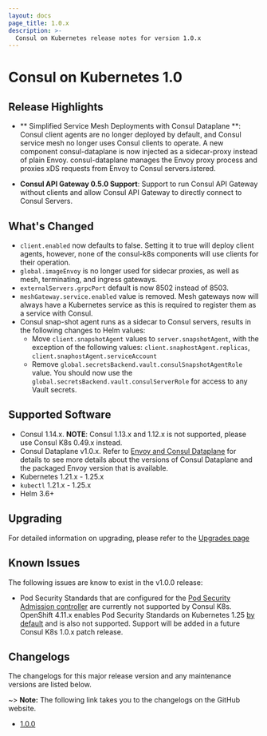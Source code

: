 ```yaml
---
layout: docs
page_title: 1.0.x
description: >-
  Consul on Kubernetes release notes for version 1.0.x
---
```


# Consul on Kubernetes 1.0

## Release Highlights

- ** Simplified Service Mesh Deployments with Consul Dataplane **: Consul client agents are no longer deployed by default, and Consul service mesh no longer uses Consul clients to operate. A new component consul-dataplane is now injected as a sidecar-proxy instead of plain Envoy. consul-dataplane manages the Envoy proxy process and proxies xDS requests from Envoy to Consul servers.istered.
  
- **Consul API Gateway 0.5.0 Support**: Support to run Consul API Gateway without clients and allow Consul API Gateway to directly connect to Consul Servers. 

## What's Changed

- `client.enabled` now defaults to false. Setting it to true will deploy client agents, however, none of the consul-k8s components will use clients for their operation.
- `global.imageEnvoy` is no longer used for sidecar proxies, as well as mesh, terminating, and ingress gateways.
- `externalServers.grpcPort` default is now 8502 instead of 8503.
- `meshGateway.service.enabled` value is removed. Mesh gateways now will always have a Kubernetes service as this is required to register them as a service with Consul.
- Consul snap-shot agent runs as a sidecar to Consul servers, results in the following changes to Helm values:
  - Move `client.snapshotAgent` values to `server.snapshotAgent`, with the exception of the following values: `client.snaphostAgent.replicas`, `client.snaphostAgent.serviceAccount`
  - Remove `global.secretsBackend.vault.consulSnapshotAgentRole` value. You should now use the `global.secretsBackend.vault.consulServerRole` for access to any Vault secrets.

## Supported Software

- Consul 1.14.x. **NOTE**: Consul 1.13.x and 1.12.x is not supported, please use Consul K8s 0.49.x instead. 
- Consul Dataplane v1.0.x. Refer to [Envoy and Consul Dataplane](/docs/connect/proxies/envoy#envoy-and-consul-dataplane) for details to see more details about the versions of Consul Dataplane and the packaged Envoy version that is available. 
- Kubernetes 1.21.x - 1.25.x
- `kubectl` 1.21.x - 1.25.x 
- Helm 3.6+

## Upgrading

For detailed information on upgrading, please refer to the [Upgrades page](/docs/k8s/upgrade)

## Known Issues
The following issues are know to exist in the v1.0.0 release: 

- Pod Security Standards that are configured for the [Pod Security Admission controller](https://kubernetes.io/blog/2022/08/25/pod-security-admission-stable/) are currently not supported by Consul K8s. OpenShift 4.11.x enables Pod Security Standards on Kubernetes 1.25 [by default](https://connect.redhat.com/en/blog/important-openshift-changes-pod-security-standards) and is also not supported. Support will be added in a future Consul K8s 1.0.x patch release. 

## Changelogs

The changelogs for this major release version and any maintenance versions are listed below.

~> **Note:** The following link takes you to the changelogs on the GitHub website.

- [1.0.0](https://github.com/hashicorp/consul-k8s/releases/tag/v1.0.0)
